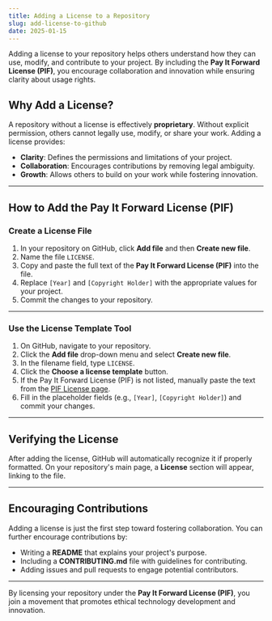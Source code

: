 ```yaml
---
title: Adding a License to a Repository
slug: add-license-to-github
date: 2025-01-15
---
```


Adding a license to your repository helps others understand how they can use, modify, and contribute to your project. By including the **Pay It Forward License (PIF)**, you encourage collaboration and innovation while ensuring clarity about usage rights.

## Why Add a License?

A repository without a license is effectively **proprietary**. Without explicit permission, others cannot legally use, modify, or share your work. Adding a license provides:
- **Clarity**: Defines the permissions and limitations of your project.  
- **Collaboration**: Encourages contributions by removing legal ambiguity.  
- **Growth**: Allows others to build on your work while fostering innovation.

---

## How to Add the Pay It Forward License (PIF)

### Create a License File

1. In your repository on GitHub, click **Add file** and then **Create new file**.
2. Name the file `LICENSE`.
3. Copy and paste the full text of the **Pay It Forward License (PIF)** into the file.
4. Replace `[Year]` and `[Copyright Holder]` with the appropriate values for your project.
5. Commit the changes to your repository.

---

### Use the License Template Tool

1. On GitHub, navigate to your repository.  
2. Click the **Add file** drop-down menu and select **Create new file**.  
3. In the filename field, type `LICENSE`.  
4. Click the **Choose a license template** button.  
5. If the Pay It Forward License (PIF) is not listed, manually paste the text from the [PIF License page](/license).  
6. Fill in the placeholder fields (e.g., `[Year]`, `[Copyright Holder]`) and commit your changes.

---

## Verifying the License

After adding the license, GitHub will automatically recognize it if properly formatted. On your repository's main page, a **License** section will appear, linking to the file.

---

## Encouraging Contributions

Adding a license is just the first step toward fostering collaboration. You can further encourage contributions by:
- Writing a **README** that explains your project's purpose.  
- Including a **CONTRIBUTING.md** file with guidelines for contributing.  
- Adding issues and pull requests to engage potential contributors.  

---

By licensing your repository under the **Pay It Forward License (PIF)**, you join a movement that promotes ethical technology development and innovation.
